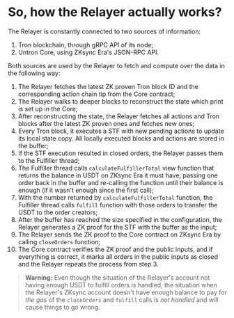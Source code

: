 # So, how the Relayer actually works?

The Relayer is constantly connected to two sources of information:

1. Tron blockchain, through gRPC API of its node;
2. Untron Core, using ZKsync Era's JSON-RPC API.

Both sources are used by the Relayer to fetch and compute over the data in the following way:

1. The Relayer fetches the latest ZK proven Tron block ID and the corresponding action chain tip from the Core contract;
2. The Relayer walks to deeper blocks to reconstruct the state which print is set up in the Core;
3. After reconstructing the state, the Relayer fetches all actions and Tron blocks after the latest ZK proven ones and fetches new ones;
4. Every Tron block, it executes a STF with new pending actions to update its local state copy. All locally executed blocks and actions are stored in the buffer;
5. If the STF execution resulted in closed orders, the Relayer passes them to the Fulfiller thread;
6. The Fulfiller thread calls `calculateFulfillerTotal` view function that returns the balance in USDT on ZKsync Era it must have, passing one order back in the buffer and re-calling the function until their balance is enough (if it wasn't enough since the first call);
7. With the number returned by `calculateFulfillerTotal` function, the Fulfiller thread calls `fulfill` function with those orders to transfer the USDT to the order creators;
8. After the buffer has reached the size specified in the configuration, the Relayer generates a ZK proof for the STF with the buffer as the input;
9. The Relayer sends the ZK proof to the Core contract on ZKsync Era by calling `closeOrders` function;
10. The Core contract verifies the ZK proof and the public inputs, and if everything is correct, it marks all orders in the public inputs as closed and the Relayer repeats the process from step 3.

> **Warning:** Even though the situation of the Relayer's account not having enough USDT to fulfill orders is handled, the situation when the Relayer's ZKsync account doesn't have enough balance to pay for _the gas_ of the `closeOrders` and `fulfill` calls is _not handled_ and will cause things to go wrong.
